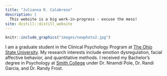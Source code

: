 ```yaml
---
title: "Julianna R. Calabrese"
description: |
  This website is a big work-in-progress - excuse the mess!
site: distill::distill_website
---
```


:::float-image

```r
knitr::include_graphics("images/newphoto2.jpg")
```

I am a graduate student in the Clinical Psychology Program at [The Ohio State University](https://psychology.osu.edu/). My research interests include emotion dysregulation, facial affective behavior, and quantitative methods. I received my Bachelor's degree in Psychology at [Smith College](smith.edu) under Dr. Nnamdi Pole, Dr. Randi Garcia, and Dr. Randy Frost.
:::

</br>

</br>

</br>

</br>

</br>

</br>